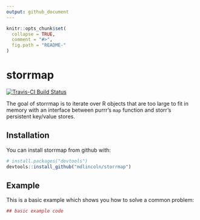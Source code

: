 ```yaml
---
output: github_document
---
```


<!-- README.md is generated from README.Rmd. Please edit that file -->

```r
knitr::opts_chunk$set(
  collapse = TRUE,
  comment = "#>",
  fig.path = "README-"
)
```

# storrmap

[![Travis-CI Build Status](https://travis-ci.org/mdlincoln/storrmap.svg?branch=master)](https://travis-ci.org/mdlincoln/storrmap)

The goal of storrmap is to iterate over R objects that are too large to fit in memory with an interface between purrr's `map` function and storr's persistent key/value stores.

## Installation

You can install storrmap from github with:

```r
# install.packages("devtools")
devtools::install_github("mdlincoln/storrmap")
```

## Example

This is a basic example which shows you how to solve a common problem:

```r
## basic example code
```
